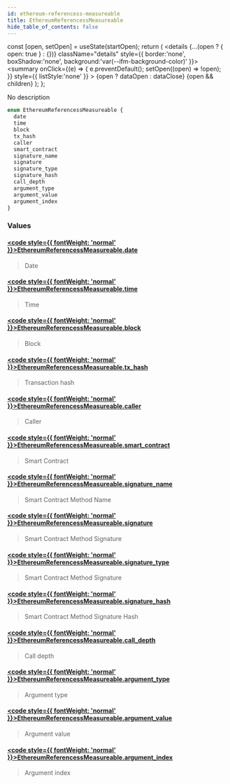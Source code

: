 ```yaml
---
id: ethereum-referencess-measureable
title: EthereumReferencessMeasureable
hide_table_of_contents: false
---
```







  const [open, setOpen] = useState(startOpen);
  return (
    <details {...(open ? { open: true } : {})} className="details" style={{ border:'none', boxShadow:'none', background:'var(--ifm-background-color)' }}>
      <summary
        onClick={(e) => {
          e.preventDefault();
          setOpen((open) => !open);
        }}
        style={{ listStyle:'none' }}
      >
      {open ? dataOpen : dataClose}
      </summary>
      {open && children}
    </details>
  );
};








No description


```graphql
enum EthereumReferencessMeasureable {
  date
  time
  block
  tx_hash
  caller
  smart_contract
  signature_name
  signature
  signature_type
  signature_hash
  call_depth
  argument_type
  argument_value
  argument_index
}
```




### Values

#### [<code style={{ fontWeight: 'normal' }}>EthereumReferencessMeasureable.<b>date</b></code>](#)  
> 
> 
> Date
> 

#### [<code style={{ fontWeight: 'normal' }}>EthereumReferencessMeasureable.<b>time</b></code>](#)  
> 
> 
> Time
> 

#### [<code style={{ fontWeight: 'normal' }}>EthereumReferencessMeasureable.<b>block</b></code>](#)  
> 
> 
> Block
> 

#### [<code style={{ fontWeight: 'normal' }}>EthereumReferencessMeasureable.<b>tx_hash</b></code>](#)  
> 
> 
> Transaction hash
> 

#### [<code style={{ fontWeight: 'normal' }}>EthereumReferencessMeasureable.<b>caller</b></code>](#)  
> 
> 
> Caller
> 

#### [<code style={{ fontWeight: 'normal' }}>EthereumReferencessMeasureable.<b>smart_contract</b></code>](#)  
> 
> 
> Smart Contract
> 

#### [<code style={{ fontWeight: 'normal' }}>EthereumReferencessMeasureable.<b>signature_name</b></code>](#)  
> 
> 
> Smart Contract Method Name
> 

#### [<code style={{ fontWeight: 'normal' }}>EthereumReferencessMeasureable.<b>signature</b></code>](#)  
> 
> 
> Smart Contract Method Signature
> 

#### [<code style={{ fontWeight: 'normal' }}>EthereumReferencessMeasureable.<b>signature_type</b></code>](#)  
> 
> 
> Smart Contract Method Signature
> 

#### [<code style={{ fontWeight: 'normal' }}>EthereumReferencessMeasureable.<b>signature_hash</b></code>](#)  
> 
> 
> Smart Contract Method Signature Hash
> 

#### [<code style={{ fontWeight: 'normal' }}>EthereumReferencessMeasureable.<b>call_depth</b></code>](#)  
> 
> 
> Call depth
> 

#### [<code style={{ fontWeight: 'normal' }}>EthereumReferencessMeasureable.<b>argument_type</b></code>](#)  
> 
> 
> Argument type
> 

#### [<code style={{ fontWeight: 'normal' }}>EthereumReferencessMeasureable.<b>argument_value</b></code>](#)  
> 
> 
> Argument value
> 

#### [<code style={{ fontWeight: 'normal' }}>EthereumReferencessMeasureable.<b>argument_index</b></code>](#)  
> 
> 
> Argument index
> 



